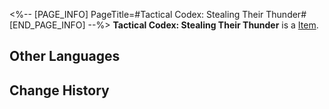 <%-- [PAGE_INFO]
PageTitle=#Tactical Codex: Stealing Their Thunder#
[END_PAGE_INFO] --%>
{{Item Infobox
|id          = 250705
|image       = Item Tactical Codex- Stealing Their Thunder.png{{subst:void|<!--$UPLOAD:<<SpriteOutput/ItemFigures/250705.png>-<Item Tactical Codex- Stealing Their Thunder.png>-<Item Icons>>-->}}
|type        = 
|invCategory = 
|rarity      = 4
|effect      = 
|description = All allies immediately take action, recover Skill Points, and increases Weakness Break Efficiency.
}}
{{Description|One of the tactics summarized from actual combat.<br /><br />''"Seize every opportunity, turn defense into offense, establish an advantage, and secure victory in the end."''}}
'''Tactical Codex: Stealing Their Thunder''' is a [[Item]].

==Other Languages==
{{Other Languages
|en   = Tactical Codex: Stealing Their Thunder
|zhs  = 战术秘籍•反客为主
|zht  = 戰術秘籍•反客為主
|ja   = 秘伝戦術・反客為主の計
|ko   = 전술 비급•주객전도
|es   = Secretos tácticos: Huésped convertido en amo
|fr   = Guide tactique&nbsp;: Prise de vitesse
|ru   = Секрет: Перехват инициативы
|th   = คัมภีร์กลยุทธ์: รอจังหวะรุกฆาต
|vi   = Bí Kíp Chiến Thuật - Đảo Khách Thành Chủ
|de   = Taktisches Geheimnis: Wind aus den Segeln
|id   = Taktik Rahasia: Mengambil Alih Kendali
|pt   = Códice Tático: Roubando o Show
}}

==Change History==
{{Change History|2.5}}